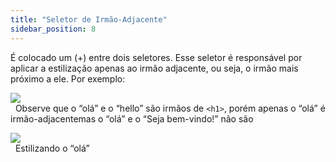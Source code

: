 ```yaml
---
title: "Seletor de Irmão-Adjacente"
sidebar_position: 8
---
```


É colocado um (+) entre dois seletores. Esse seletor é responsável por aplicar a estilização apenas ao irmão adjacente, ou seja, o irmão mais próximo a ele. Por exemplo:

![](../assets/image24.png)  
&nbsp;
Observe que o “olá” e o “hello” são irmãos de `<h1>`, porém apenas o “olá” é irmão-adjacentemas o “olá” e o “Seja bem-vindo!” não são
&nbsp;

![](../assets/image51.png)  
&nbsp;
Estilizando o “olá”
&nbsp;
